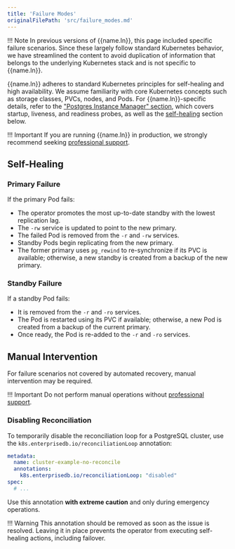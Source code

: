 ```yaml
---
title: 'Failure Modes'
originalFilePath: 'src/failure_modes.md'
---
```




!!! Note
    In previous versions of {{name.ln}}, this page included specific failure
    scenarios. Since these largely follow standard Kubernetes behavior, we have
    streamlined the content to avoid duplication of information that belongs to the
    underlying Kubernetes stack and is not specific to {{name.ln}}.

{{name.ln}} adheres to standard Kubernetes principles for self-healing and
high availability. We assume familiarity with core Kubernetes concepts such as
storage classes, PVCs, nodes, and Pods. For {{name.ln}}-specific details,
refer to the ["Postgres Instance Manager" section](instance_manager.md), which
covers startup, liveness, and readiness probes, as well as the
[self-healing](#self-healing) section below.

!!! Important
    If you are running {{name.ln}} in production, we strongly recommend
    seeking [professional support](https://cloudnative-pg.io/support/).

## Self-Healing

### Primary Failure

If the primary Pod fails:

-   The operator promotes the most up-to-date standby with the lowest replication
    lag.
-   The `-rw` service is updated to point to the new primary.
-   The failed Pod is removed from the `-r` and `-rw` services.
-   Standby Pods begin replicating from the new primary.
-   The former primary uses `pg_rewind` to re-synchronize if its PVC is available;
    otherwise, a new standby is created from a backup of the new primary.

### Standby Failure

If a standby Pod fails:

-   It is removed from the `-r` and `-ro` services.
-   The Pod is restarted using its PVC if available; otherwise, a new Pod is
    created from a backup of the current primary.
-   Once ready, the Pod is re-added to the `-r` and `-ro` services.

## Manual Intervention

For failure scenarios not covered by automated recovery, manual intervention
may be required.

!!! Important
    Do not perform manual operations without [professional support](https://cloudnative-pg.io/support/).

### Disabling Reconciliation

To temporarily disable the reconciliation loop for a PostgreSQL cluster, use
the `k8s.enterprisedb.io/reconciliationLoop` annotation:

```yaml
metadata:
  name: cluster-example-no-reconcile
  annotations:
    k8s.enterprisedb.io/reconciliationLoop: "disabled"
spec:
  # ...
```

Use this annotation **with extreme caution** and only during emergency
operations.

!!! Warning
    This annotation should be removed as soon as the issue is resolved. Leaving
    it in place prevents the operator from executing self-healing actions,
    including failover.
